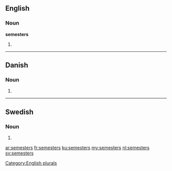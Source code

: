 ==English==

===Noun===
'''semesters'''

# {{plural of|semester}}

[[Category:English plurals]]

----

==Danish==

===Noun===
{{head|da|noun form|g=n}}

# {{form of|genitive singular indefinite|semester|lang=da}}

----

==Swedish==

===Noun===
{{head|sv|noun form}}

# {{sv-noun-form-indef-gen|semester}}

[[ar:semesters]]
[[fr:semesters]]
[[ku:semesters]]
[[my:semesters]]
[[nl:semesters]]
[[sv:semesters]]
